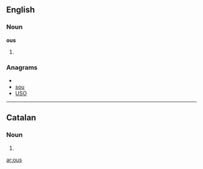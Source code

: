 ==English==

===Noun===
'''ous'''

# {{plural of|[[ou]]}}

===Anagrams===
* {{alphagram|osu}}
* [[sou#English|sou]]
* [[USO#English|USO]]

----

==Catalan==

===Noun===
{{ca-noun-form|m|p}}

# {{ca-plural of|ou}}

[[ar:ous]]